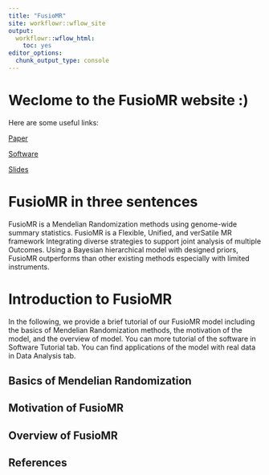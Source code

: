 ```yaml
---
title: "FusioMR"
site: workflowr::wflow_site
output:
  workflowr::wflow_html:
    toc: yes
editor_options:
  chunk_output_type: console
---
```


# Weclome to the FusioMR website :)
Here are some useful links:

 [Paper](...)<!--edit-->
 
 [Software](https://github.com/kangbw702/FusioMR)
 
 [Slides](.pdf)<!--edit-->


# FusioMR in three sentences
<!--edit-->
FusioMR is a Mendelian Randomization methods using genome-wide summary statistics. FusioMR is a Flexible, Unified, and verSatile MR framework Integrating diverse strategies to support joint analysis of multiple Outcomes. Using a Bayesian hierarchical model with designed priors, FusioMR outperforms than other existing methods especially with limited instruments. 

# Introduction to FusioMR
<!--edit-->
In the following, we provide a brief tutorial of our FusioMR model including the basics of Mendelian Randomization methods, the motivation of the model, and the overview of model. You can more tutorial of the software in Software Tutorial tab. You can find applications of the model with real data in Data Analysis tab. 

## Basics of Mendelian Randomization
<!--edit-->

## Motivation of FusioMR
<!--edit-->

## Overview of FusioMR
<!--edit-->

## References
<!--edit-->

